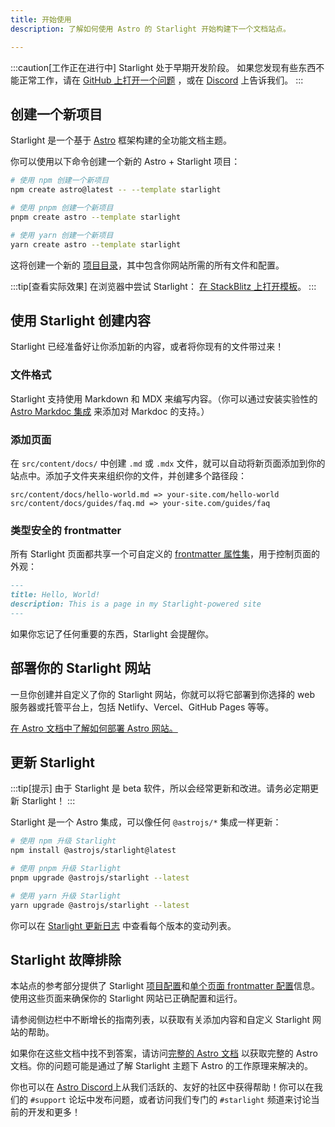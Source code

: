 ```yaml
---
title: 开始使用
description: 了解如何使用 Astro 的 Starlight 开始构建下一个文档站点。

---
```



:::caution[工作正在进行中]
Starlight 处于早期开发阶段。
如果您发现有些东西不能正常工作，请在 [GitHub 上打开一个问题](https://github.com/withastro/starlight/issues/new/choose) ，或在 [Discord](https://astro.build/chat) 上告诉我们。
:::

## 创建一个新项目

Starlight 是一个基于 [Astro](https://astro.build) 框架构建的全功能文档主题。

你可以使用以下命令创建一个新的 Astro + Starlight 项目：

<Tabs>
<TabItem label="npm">

```sh
# 使用 npm 创建一个新项目
npm create astro@latest -- --template starlight
```

</TabItem>
<TabItem label="pnpm">

```sh
# 使用 pnpm 创建一个新项目
pnpm create astro --template starlight
```

</TabItem>
<TabItem label="Yarn">

```sh
# 使用 yarn 创建一个新项目
yarn create astro --template starlight
```

</TabItem>
</Tabs>

这将创建一个新的 [项目目录](/zh/guides/project-structure/)，其中包含你网站所需的所有文件和配置。

:::tip[查看实际效果]
在浏览器中尝试 Starlight：
[在 StackBlitz 上打开模板](https://stackblitz.com/github/withastro/starlight/tree/main/examples/basics)。
:::

## 使用 Starlight 创建内容

Starlight 已经准备好让你添加新的内容，或者将你现有的文件带过来！

### 文件格式

Starlight 支持使用 Markdown 和 MDX 来编写内容。（你可以通过安装实验性的 [Astro Markdoc 集成](https://docs.astro.build/en/guides/integrations-guide/markdoc/) 来添加对 Markdoc 的支持。）

### 添加页面

在 `src/content/docs/` 中创建 `.md` 或 `.mdx` 文件，就可以自动将新页面添加到你的站点中。添加子文件夹来组织你的文件，并创建多个路径段：

```
src/content/docs/hello-world.md => your-site.com/hello-world
src/content/docs/guides/faq.md => your-site.com/guides/faq
```

### 类型安全的 frontmatter

所有 Starlight 页面都共享一个可自定义的 [frontmatter 属性集](/zh/reference/frontmatter/)，用于控制页面的外观：

```md
---
title: Hello, World!
description: This is a page in my Starlight-powered site
---
```

如果你忘记了任何重要的东西，Starlight 会提醒你。

## 部署你的 Starlight 网站

一旦你创建并自定义了你的 Starlight 网站，你就可以将它部署到你选择的 web 服务器或托管平台上，包括 Netlify、Vercel、GitHub Pages 等等。

[在 Astro 文档中了解如何部署 Astro 网站。](https://docs.astro.build/zh-cn/guides/deploy/)

## 更新 Starlight

:::tip[提示]
由于 Starlight 是 beta 软件，所以会经常更新和改进。请务必定期更新 Starlight！
:::

Starlight 是一个 Astro 集成，可以像任何 `@astrojs/*` 集成一样更新：

<Tabs>
<TabItem label="npm">

```sh
# 使用 npm 升级 Starlight
npm install @astrojs/starlight@latest
```

</TabItem>
<TabItem label="pnpm">

```sh
# 使用 pnpm 升级 Starlight
pnpm upgrade @astrojs/starlight --latest
```

</TabItem>
<TabItem label="Yarn">

```sh
# 使用 yarn 升级 Starlight
yarn upgrade @astrojs/starlight --latest
```

</TabItem>
</Tabs>

你可以在 [Starlight 更新日志](https://github.com/withastro/starlight/blob/main/packages/starlight/CHANGELOG.md) 中查看每个版本的变动列表。

## Starlight 故障排除

本站点的参考部分提供了 Starlight [项目配置](/zh/reference/configuration/)和[单个页面 frontmatter 配置](/zh/reference/frontmatter/)信息。使用这些页面来确保你的 Starlight 网站已正确配置和运行。

请参阅侧边栏中不断增长的指南列表，以获取有关添加内容和自定义 Starlight 网站的帮助。

如果你在这些文档中找不到答案，请访问[完整的 Astro 文档](https://docs.astro.build) 以获取完整的 Astro 文档。你的问题可能是通过了解 Starlight 主题下 Astro 的工作原理来解决的。

你也可以在 [Astro Discord](https://astro.build/chat/)上从我们活跃的、友好的社区中获得帮助！你可以在我们的 `#support` 论坛中发布问题，或者访问我们专门的 `#starlight` 频道来讨论当前的开发和更多！
